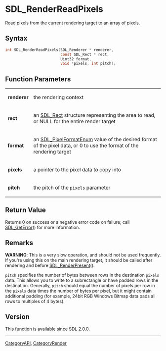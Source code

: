 = SDL_RenderReadPixels =

Read pixels from the current rendering target to an array of pixels.

== Syntax ==

<syntaxhighlight lang='c'>
int SDL_RenderReadPixels(SDL_Renderer * renderer,
                         const SDL_Rect * rect,
                         Uint32 format,
                         void *pixels, int pitch);
</syntaxhighlight>

== Function Parameters ==

{|
|'''renderer'''
|the rendering context
|-
|'''rect'''
|an [[SDL_Rect]] structure representing the area to read, or NULL for the entire render target
|-
|'''format'''
|an [[SDL_PixelFormatEnum]] value of the desired format of the pixel data, or 0 to use the format of the rendering target
|-
|'''pixels'''
|a pointer to the pixel data to copy into
|-
|'''pitch'''
|the pitch of the <code>pixels</code> parameter
|}

== Return Value ==

Returns 0 on success or a negative error code on failure; call
[[SDL_GetError]]() for more information.

== Remarks ==

'''WARNING''': This is a very slow operation, and should not be used
frequently. If you're using this on the main rendering target, it should be
called after rendering and before [[SDL_RenderPresent]]().

<code>pitch</code> specifies the number of bytes between rows in the
destination <code>pixels</code> data. This allows you to write to a
subrectangle or have padded rows in the destination. Generally,
<code>pitch</code> should equal the number of pixels per row in the
<code>pixels</code> data times the number of bytes per pixel, but it might
contain additional padding (for example, 24bit RGB Windows Bitmap data pads
all rows to multiples of 4 bytes).

== Version ==

This function is available since SDL 2.0.0.

----
[[CategoryAPI]], [[CategoryRender]]


